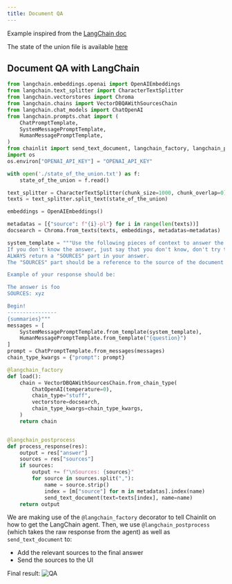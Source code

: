 ```yaml
---
title: Document QA
---
```


Example inspired from the [LangChain doc](https://huggingface.co/spaces/hwchase17/chat-your-data-state-of-the-union/tree/main)

<Note>The state of the union file is available [here](https://github.com/hwchase17/langchain/blob/master/docs/modules/state_of_the_union.txt)</Note>

## Document QA with LangChain
```python
from langchain.embeddings.openai import OpenAIEmbeddings
from langchain.text_splitter import CharacterTextSplitter
from langchain.vectorstores import Chroma
from langchain.chains import VectorDBQAWithSourcesChain
from langchain.chat_models import ChatOpenAI
from langchain.prompts.chat import (
    ChatPromptTemplate,
    SystemMessagePromptTemplate,
    HumanMessagePromptTemplate,
)
from chainlit import send_text_document, langchain_factory, langchain_postprocess
import os
os.environ["OPENAI_API_KEY"] = "OPENAI_API_KEY"

with open('./state_of_the_union.txt') as f:
    state_of_the_union = f.read()

text_splitter = CharacterTextSplitter(chunk_size=1000, chunk_overlap=0)
texts = text_splitter.split_text(state_of_the_union)

embeddings = OpenAIEmbeddings()

metadatas = [{"source": f"{i}-pl"} for i in range(len(texts))]
docsearch = Chroma.from_texts(texts, embeddings, metadatas=metadatas)

system_template = """Use the following pieces of context to answer the users question. 
If you don't know the answer, just say that you don't know, don't try to make up an answer.
ALWAYS return a "SOURCES" part in your answer.
The "SOURCES" part should be a reference to the source of the document from which you got your answer.

Example of your response should be:

The answer is foo
SOURCES: xyz

Begin!
----------------
{summaries}"""
messages = [
    SystemMessagePromptTemplate.from_template(system_template),
    HumanMessagePromptTemplate.from_template("{question}")
]
prompt = ChatPromptTemplate.from_messages(messages)
chain_type_kwargs = {"prompt": prompt}

@langchain_factory
def load():
    chain = VectorDBQAWithSourcesChain.from_chain_type(
        ChatOpenAI(temperature=0),
        chain_type="stuff",
        vectorstore=docsearch,
        chain_type_kwargs=chain_type_kwargs,
    )
    return chain


@langchain_postprocess
def process_response(res):
    output = res["answer"]
    sources = res["sources"]
    if sources:
        output += f"\nSources: {sources}"
        for source in sources.split(","):
            name = source.strip()
            index = [m["source"] for m in metadatas].index(name)
            send_text_document(text=texts[index], name=name)
    return output
```

We are making use of the `@langchain_factory` decorator to tell Chainlit on how to get the LangChain agent.
Then, we use `@langchain_postprocess` (which takes the raw response from the agent) as well as `send_text_document` to:
- Add the relevant sources to the final answer
- Send the sources to the UI

Final result:
![QA](/images/qa.png)